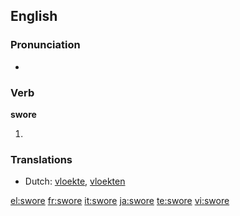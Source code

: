 ==English==

===Pronunciation===
* {{IPA|/'swoɻ/}}

===Verb===
'''swore'''

# {{past tense of| to [[swear]]}}

===Translations===
{{rfc-level|Translations at L3+ (AutoFormat would have corrected level of Translations)}}
* Dutch: [[vloekte]], [[vloekten]]

[[el:swore]]
[[fr:swore]]
[[it:swore]]
[[ja:swore]]
[[te:swore]]
[[vi:swore]]